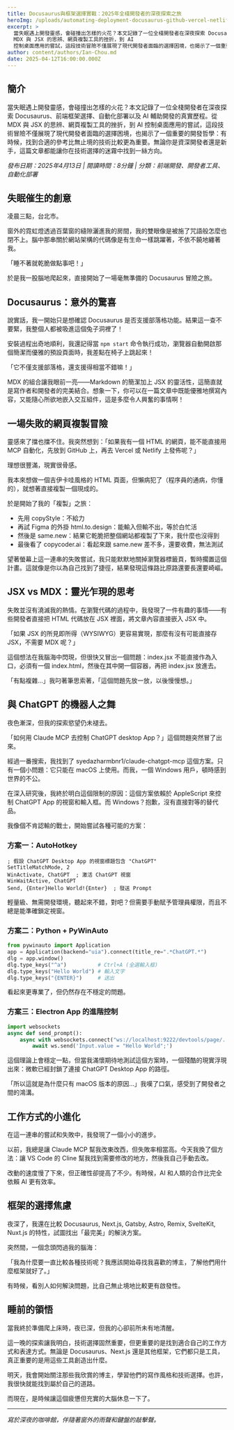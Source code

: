 ```yaml
---
title: Docusaurus與框架選擇實戰：2025年全棧開發者的深夜探索之旅
heroImg: /uploads/automating-deployment-docusaurus-github-vercel-netlify.png
excerpt: >
  當失眠遇上開發靈感，會碰撞出怎樣的火花？本文記錄了一位全棧開發者在深夜探索 Docusaurus、前端框架選擇、自動化部署以及 AI 輔助開發的真實歷程。從
  MDX 與 JSX 的思辨、網頁複製工具的挫折，到 AI
  控制桌面應用的嘗試，這段技術冒險不僅展現了現代開發者面臨的選擇困境，也揭示了一個重要的開發哲學：有時候，找到合適的參考比無止境的技術比較更為重要。無論你是資深開發者還是新手，這篇文章都能讓你在技術選擇的迷霧中找到一絲方向。
author: content/authors/Ian-Chou.md
date: 2025-04-12T16:00:00.000Z
---
```


## 簡介

當失眠遇上開發靈感，會碰撞出怎樣的火花？本文記錄了一位全棧開發者在深夜探索 Docusaurus、前端框架選擇、自動化部署以及 AI 輔助開發的真實歷程。從 MDX 與 JSX 的思辨、網頁複製工具的挫折，到 AI 控制桌面應用的嘗試，這段技術冒險不僅展現了現代開發者面臨的選擇困境，也揭示了一個重要的開發哲學：有時候，找到合適的參考比無止境的技術比較更為重要。無論你是資深開發者還是新手，這篇文章都能讓你在技術選擇的迷霧中找到一絲方向。

*發布日期：2025年4月13日 | 閱讀時間：8分鐘 | 分類：前端開發、開發者工具、自動化部署*

## 失眠催生的創意

凌晨三點，台北市。

窗外的霓虹燈透過百葉窗的縫隙灑進我的房間，我的雙眼像是被施了咒語般怎麼也閉不上。腦中那串關於網站架構的代碼像是有生命一樣跳躍著，不依不饒地纏著我。

「睡不著就乾脆做點事吧！」

於是我一股腦地爬起來，直接開始了一場毫無準備的 Docusaurus 冒險之旅。

## Docusaurus：意外的驚喜

說實話，我一開始只是想確認 Docusaurus 是否支援部落格功能。結果這一查不要緊，我整個人都被吸進這個兔子洞裡了！

安裝過程出奇地順利，我還記得當 `npm start` 命令執行成功，瀏覽器自動開啟那個簡潔而優雅的預設頁面時，我差點在椅子上跳起來！

「它不僅支援部落格，還支援得相當不錯嘛！」

MDX 的組合讓我眼前一亮——Markdown 的簡潔加上 JSX 的靈活性，這簡直就是寫作者和開發者的完美結合。想象一下，你可以在一篇文章中既能優雅地撰寫內容，又能隨心所欲地嵌入交互組件，這是多麼令人興奮的事情啊！

## 一場失敗的網頁複製冒險

靈感來了擋也擋不住。我突然想到：「如果我有一個 HTML 的網頁，能不能直接用 MCP 自動化，先放到 GitHub 上，再去 Vercel 或 Netlify 上發佈呢？」

理想很豐滿，現實很骨感。

我本來想做一個吉伊卡哇風格的 HTML 頁面，但懶病犯了（程序員的通病，你懂的），就想著直接複製一個現成的。

於是開始了我的「複製」之旅：

* 先用 copyStyle：不給力
* 再試 Figma 的外掛 html.to.design：能輸入但輸不出，等於白忙活
* 然後是 same.new：結果它乾脆把整個網站都複製了下來，我什麼也沒得到
* 最後看了 copycoder.ai：看起來跟 same.new 差不多，還要收費，無法測試

望著螢幕上這一連串的失敗嘗試，我只能默默地關掉瀏覽器標籤頁，暫時擱置這個計畫。這就像是你以為自己找到了捷徑，結果發現這條路比原路還要長還要崎嶇。

## JSX vs MDX：靈光乍現的思考

失敗並沒有澆滅我的熱情。在瀏覽代碼的過程中，我發現了一件有趣的事情——有些開發者直接把 HTML 代碼放在 JSX 裡面，將文章內容直接嵌入 JSX 中。

「如果 JSX 的所見即所得（WYSIWYG）更容易實現，那麼有沒有可能直接存 JSX，不需要 MDX 呢？」

這個想法在我腦海中閃現，但很快又冒出一個問題：index.jsx 不能直接作為入口，必須有一個 index.html，然後在其中開一個容器，再把 index.jsx 放進去。

「有點複雜...」我叼著筆思索著，「這個問題先放一放，以後慢慢想。」

## 與 ChatGPT 的機器人之舞

夜色漸深，但我的探索慾望仍未褪去。

「如何用 Claude MCP 去控制 ChatGPT desktop App？」這個問題突然冒了出來。

經過一番搜索，我找到了 syedazharmbnr1/claude-chatgpt-mcp 這個方案。只有一個小問題：它只能在 macOS 上使用。而我，一個 Windows 用戶，頓時感到世界的不公。

在深入研究後，我終於明白這個限制的原因：這個方案依賴於 AppleScript 來控制 ChatGPT App 的視窗和輸入框。而 Windows？抱歉，沒有直接對等的替代品。

我像個不肯認輸的戰士，開始嘗試各種可能的方案：

### 方案一：AutoHotkey

```autohotkey
; 假設 ChatGPT Desktop App 的視窗標題包含 "ChatGPT"
SetTitleMatchMode, 2
WinActivate, ChatGPT  ; 激活 ChatGPT 視窗
WinWaitActive, ChatGPT
Send, {Enter}Hello World!{Enter}  ; 發送 Prompt
```

輕量級、無需開發環境，聽起來不錯，對吧？但需要手動賦予管理員權限，而且不總是能準確鎖定視窗。

### 方案二：Python + PyWinAuto

```python
from pywinauto import Application
app = Application(backend="uia").connect(title_re=".*ChatGPT.*")
dlg = app.window()
dlg.type_keys("^a")          # Ctrl+A (全選輸入框)
dlg.type_keys("Hello World") # 輸入文字
dlg.type_keys("{ENTER}")     # 送出
```

看起來更專業了，但仍然存在不穩定的問題。

### 方案三：Electron App 的進階控制

```python
import websockets
async def send_prompt():
    async with websockets.connect("ws://localhost:9222/devtools/page/...") as ws:
        await ws.send('Input.value = "Hello World";')
```

這個理論上會穩定一點，但當我滿懷期待地測試這個方案時，一個殘酷的現實浮現出來：微軟已經封鎖了連接 ChatGPT Desktop App 的路徑。

「所以這就是為什麼只有 macOS 版本的原因...」我嘆了口氣，感受到了開發者之間的鴻溝。

## 工作方式的小進化

在這一連串的嘗試和失敗中，我發現了一個小小的進步。

以前，我總是讓 Claude MCP 幫我改東改西，但失敗率相當高。今天我換了個方法：讓 VS Code 的 Cline 幫我找到需要修改的地方，然後我自己手動去改。

改動的速度慢了下來，但正確性卻提高了不少。有時候，AI 和人類的合作比完全依賴 AI 更有效率。

## 框架的選擇焦慮

夜深了，我還在比較 Docusaurus, Next.js, Gatsby, Astro, Remix, SvelteKit, Nuxt.js 的特性，試圖找出「最完美」的解決方案。

突然間，一個念頭閃過我的腦海：

「我為什麼要一直比較各種技術呢？我應該開始尋找我喜歡的博主，了解他們用什麼框架就好了。」

有時候，看別人如何解決問題，比自己無止境地比較更有啟發性。

## 睡前的領悟

當我終於準備爬上床時，夜已深，但我的心卻前所未有地清醒。

這一晚的探索讓我明白，技術選擇固然重要，但更重要的是找到適合自己的工作方式和表達方式。無論是 Docusaurus、Next.js 還是其他框架，它們都只是工具，真正重要的是用這些工具創造出什麼。

明天，我會開始關注那些我欣賞的博主，學習他們的寫作風格和技術選擇。也許，我很快就能找到屬於自己的道路。

而現在，是時候讓這個疲憊但充實的大腦休息一下了。

---

*寫於深夜的咖啡館，伴隨著窗外的雨聲和鍵盤的敲擊聲。*